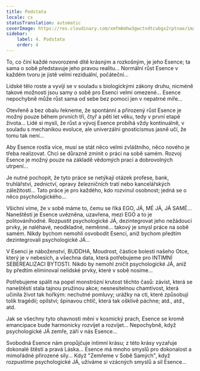 ```yaml
---
title: Podstata
locale: cs
statusTranslation: automatic
coverImage: https://res.cloudinary.com/xmfm6mhw3gwctndtcubgx2rptnae/image/upload/v1740468922/small_cover_tratado_de_psicologia_revolucionaria_a4c0dca4e0.webp
sidebar:
    label: 4. Podstata
    order: 4
---
```

To, co činí každé novorozené dítě krásným a rozkošným, je jeho Esence; ta sama o sobě představuje jeho pravou realitu... Normální růst Esence v každém tvoru je jistě velmi reziduální, počáteční...

Lidské tělo roste a vyvíjí se v souladu s biologickými zákony druhu, nicméně takové možnosti jsou samy o sobě pro Esenci velmi omezené... Esence nepochybně může růst sama od sebe bez pomoci jen v nepatrné míře...

Otevřeně a bez obalu řekneme, že spontánní a přirozený růst Esence je možný pouze během prvních tří, čtyř a pěti let věku, tedy v první etapě života... Lidé si myslí, že růst a vývoj Esence probíhá vždy kontinuálně, v souladu s mechanikou evoluce, ale univerzální gnosticismus jasně učí, že tomu tak není...

Aby Esence rostla více, musí se stát něco velmi zvláštního, něco nového je třeba realizovat. Chci se důrazně zmínit o práci na sobě samém. Rozvoj Esence je možný pouze na základě vědomých prací a dobrovolných utrpení...

Je nutné pochopit, že tyto práce se netýkají otázek profese, bank, truhlářství, zednictví, opravy železničních tratí nebo kancelářských záležitostí... Tato práce je pro každého, kdo rozvinul osobnost; jedná se o něco psychologického...

Všichni víme, že v sobě máme to, čemu se říká EGO, JÁ, MÉ JÁ, JÁ SAMÉ... Naneštěstí je Esence uvězněna, uzavřena, mezi EGO a to je politováníhodné. Rozpustit psychologické JÁ, dezintegrovat jeho nežádoucí prvky, je naléhavé, neodkladné, neměnné... takový je smysl práce na sobě samém. Nikdy bychom nemohli osvobodit Esenci, aniž bychom předtím dezintegrovali psychologické JÁ...

V Esenci je náboženství, BUDDHA, Moudrost, částice bolesti našeho Otce, který je v nebesích, a všechna data, která potřebujeme pro INTIMNÍ SEBEREALIZACI BYTOSTI. Nikdo by nemohl zničit psychologické JÁ, aniž by předtím eliminoval nelidské prvky, které v sobě nosíme...

Potřebujeme spálit na popel monstrózní krutost těchto časů: závist, která se naneštěstí stala tajnou pružinou akce; nesnesitelnou chamtivost, která učinila život tak hořkým: nechutné pomluvy; urážky na cti, které způsobují tolik tragédií; opilství; špinavou chtíč, která tak ošklivě páchne; atd., atd., atd.

Jak se všechny tyto ohavnosti mění v kosmický prach, Esence se kromě emancipace bude harmonicky rozvíjet a rozvíjet... Nepochybně, když psychologické JÁ zemře, září v nás Esence...

Svobodná Esence nám propůjčuje intimní krásu; z této krásy vyzařuje dokonalé štěstí a pravá Láska... Esence má mnoho smyslů pro dokonalost a mimořádné přirozené síly... Když "Zemřeme v Sobě Samých", když rozpustíme psychologické JÁ, užíváme si vzácných smyslů a sil Esence...

